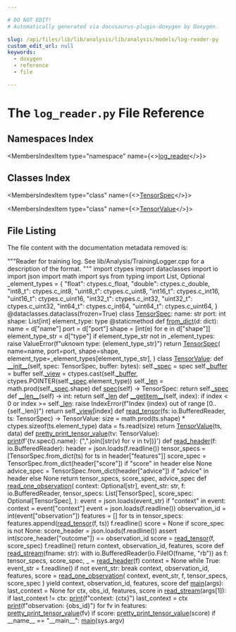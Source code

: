 ```yaml
---

# DO NOT EDIT!
# Automatically generated via docusaurus-plugin-doxygen by Doxygen.

slug: /api/files/lib/lib/analysis/lib/analysis/models/log-reader-py
custom_edit_url: null
keywords:
  - doxygen
  - reference
  - file

---
```





# The `log_reader.py` File Reference

<DoxygenPage pluginConfig={pluginConfig}>



## Namespaces Index

<MembersIndex>

<MembersIndexItem
  type="namespace"
  name={<><a href="/docs/api/namespaces/log-reader">log_reader</a></>}>
</MembersIndexItem>

</MembersIndex>

## Classes Index

<MembersIndex>

<MembersIndexItem
  type="class"
  name={<><a href="/docs/api/classes/log-reader/tensorspec">TensorSpec</a></>}>
</MembersIndexItem>

<MembersIndexItem
  type="class"
  name={<><a href="/docs/api/classes/log-reader/tensorvalue">TensorValue</a></>}>
</MembersIndexItem>

</MembersIndex>


## File Listing

The file content with the documentation metadata removed is:

<ProgramListing>

<Link id="l00001" /><CodeLine lineNumber="1" lineLink="/docs/api/namespaces/log-reader"><span class="doxyHighlightStringLiteral">&quot;&quot;&quot;Reader for training log.</span></CodeLine>
<Link id="l00002" /><CodeLine lineNumber="2"></CodeLine>
<Link id="l00003" /><CodeLine lineNumber="3"><span class="doxyHighlightStringLiteral">See lib/Analysis/TrainingLogger.cpp for a description of the format.</span></CodeLine>
<Link id="l00004" /><CodeLine lineNumber="4"><span class="doxyHighlightStringLiteral">&quot;&quot;&quot;</span></CodeLine>
<Link id="l00005" /><CodeLine lineNumber="5"><span class="doxyHighlightKeyword">import</span><span class="doxyHighlight"> ctypes</span></CodeLine>
<Link id="l00006" /><CodeLine lineNumber="6"><span class="doxyHighlightKeyword">import</span><span class="doxyHighlight"> dataclasses</span></CodeLine>
<Link id="l00007" /><CodeLine lineNumber="7"><span class="doxyHighlightKeyword">import</span><span class="doxyHighlight"> io</span></CodeLine>
<Link id="l00008" /><CodeLine lineNumber="8"><span class="doxyHighlightKeyword">import</span><span class="doxyHighlight"> json</span></CodeLine>
<Link id="l00009" /><CodeLine lineNumber="9"><span class="doxyHighlightKeyword">import</span><span class="doxyHighlight"> math</span></CodeLine>
<Link id="l00010" /><CodeLine lineNumber="10"><span class="doxyHighlightKeyword">import</span><span class="doxyHighlight"> sys</span></CodeLine>
<Link id="l00011" /><CodeLine lineNumber="11"><span class="doxyHighlightKeyword">from</span><span class="doxyHighlight"> typing </span><span class="doxyHighlightKeyword">import</span><span class="doxyHighlight"> List, Optional</span></CodeLine>
<Link id="l00012" /><CodeLine lineNumber="12"></CodeLine>
<Link id="l00013" /><CodeLine lineNumber="13" lineLink="/docs/api/namespaces/log-reader/#a17de637376c1a53d82da117294ba2e82"><span class="doxyHighlight">&#95;element&#95;types = &#123;</span></CodeLine>
<Link id="l00014" /><CodeLine lineNumber="14"><span class="doxyHighlight">    </span><span class="doxyHighlightStringLiteral">&quot;float&quot;</span><span class="doxyHighlight">: ctypes.c&#95;float,</span></CodeLine>
<Link id="l00015" /><CodeLine lineNumber="15"><span class="doxyHighlight">    </span><span class="doxyHighlightStringLiteral">&quot;double&quot;</span><span class="doxyHighlight">: ctypes.c&#95;double,</span></CodeLine>
<Link id="l00016" /><CodeLine lineNumber="16"><span class="doxyHighlight">    </span><span class="doxyHighlightStringLiteral">&quot;int8&#95;t&quot;</span><span class="doxyHighlight">: ctypes.c&#95;int8,</span></CodeLine>
<Link id="l00017" /><CodeLine lineNumber="17"><span class="doxyHighlight">    </span><span class="doxyHighlightStringLiteral">&quot;uint8&#95;t&quot;</span><span class="doxyHighlight">: ctypes.c&#95;uint8,</span></CodeLine>
<Link id="l00018" /><CodeLine lineNumber="18"><span class="doxyHighlight">    </span><span class="doxyHighlightStringLiteral">&quot;int16&#95;t&quot;</span><span class="doxyHighlight">: ctypes.c&#95;int16,</span></CodeLine>
<Link id="l00019" /><CodeLine lineNumber="19"><span class="doxyHighlight">    </span><span class="doxyHighlightStringLiteral">&quot;uint16&#95;t&quot;</span><span class="doxyHighlight">: ctypes.c&#95;uint16,</span></CodeLine>
<Link id="l00020" /><CodeLine lineNumber="20"><span class="doxyHighlight">    </span><span class="doxyHighlightStringLiteral">&quot;int32&#95;t&quot;</span><span class="doxyHighlight">: ctypes.c&#95;int32,</span></CodeLine>
<Link id="l00021" /><CodeLine lineNumber="21"><span class="doxyHighlight">    </span><span class="doxyHighlightStringLiteral">&quot;uint32&#95;t&quot;</span><span class="doxyHighlight">: ctypes.c&#95;uint32,</span></CodeLine>
<Link id="l00022" /><CodeLine lineNumber="22"><span class="doxyHighlight">    </span><span class="doxyHighlightStringLiteral">&quot;int64&#95;t&quot;</span><span class="doxyHighlight">: ctypes.c&#95;int64,</span></CodeLine>
<Link id="l00023" /><CodeLine lineNumber="23"><span class="doxyHighlight">    </span><span class="doxyHighlightStringLiteral">&quot;uint64&#95;t&quot;</span><span class="doxyHighlight">: ctypes.c&#95;uint64,</span></CodeLine>
<Link id="l00024" /><CodeLine lineNumber="24"><span class="doxyHighlight">&#125;</span></CodeLine>
<Link id="l00025" /><CodeLine lineNumber="25"></CodeLine>
<Link id="l00026" /><CodeLine lineNumber="26"></CodeLine>
<Link id="l00027" /><CodeLine lineNumber="27"><span class="doxyHighlightPreprocessor">@dataclasses.dataclass(frozen=True)</span></CodeLine>
<Link id="l00028" /><CodeLine lineNumber="28" lineLink="/docs/api/classes/log-reader/tensorspec"><span class="doxyHighlightKeyword">class </span><span class="doxyHighlight"><a href="/docs/api/classes/log-reader/tensorspec">TensorSpec</a>:</span></CodeLine>
<Link id="l00029" /><CodeLine lineNumber="29"><span class="doxyHighlight">    name: str</span></CodeLine>
<Link id="l00030" /><CodeLine lineNumber="30"><span class="doxyHighlight">    port: int</span></CodeLine>
<Link id="l00031" /><CodeLine lineNumber="31" lineLink="/docs/api/classes/log-reader/tensorspec/#ab5c9028029a0a7f87bdd1543d405421a"><span class="doxyHighlight">    shape: List&#91;int&#93;</span></CodeLine>
<Link id="l00032" /><CodeLine lineNumber="32"><span class="doxyHighlight">    element&#95;type: type</span></CodeLine>
<Link id="l00033" /><CodeLine lineNumber="33"></CodeLine>
<Link id="l00034" /><CodeLine lineNumber="34"><span class="doxyHighlight">    </span><span class="doxyHighlightPreprocessor">@staticmethod</span></CodeLine>
<Link id="l00035" /><CodeLine lineNumber="35" lineLink="/docs/api/classes/log-reader/tensorspec/#a0ebdbee0d26434fa74fdcfc2bb5edc3b"><span class="doxyHighlight">    </span><span class="doxyHighlightKeyword">def </span><span class="doxyHighlight"><a href="/docs/api/classes/log-reader/tensorspec/#a0ebdbee0d26434fa74fdcfc2bb5edc3b">from&#95;dict</a>(d: dict):</span></CodeLine>
<Link id="l00036" /><CodeLine lineNumber="36"><span class="doxyHighlight">        name = d&#91;</span><span class="doxyHighlightStringLiteral">&quot;name&quot;</span><span class="doxyHighlight">&#93;</span></CodeLine>
<Link id="l00037" /><CodeLine lineNumber="37"><span class="doxyHighlight">        port = d&#91;</span><span class="doxyHighlightStringLiteral">&quot;port&quot;</span><span class="doxyHighlight">&#93;</span></CodeLine>
<Link id="l00038" /><CodeLine lineNumber="38"><span class="doxyHighlight">        shape = &#91;int(e) </span><span class="doxyHighlightKeywordFlow">for</span><span class="doxyHighlight"> e </span><span class="doxyHighlightKeywordFlow">in</span><span class="doxyHighlight"> d&#91;</span><span class="doxyHighlightStringLiteral">&quot;shape&quot;</span><span class="doxyHighlight">&#93;&#93;</span></CodeLine>
<Link id="l00039" /><CodeLine lineNumber="39"><span class="doxyHighlight">        element&#95;type&#95;str = d&#91;</span><span class="doxyHighlightStringLiteral">&quot;type&quot;</span><span class="doxyHighlight">&#93;</span></CodeLine>
<Link id="l00040" /><CodeLine lineNumber="40"><span class="doxyHighlight">        </span><span class="doxyHighlightKeywordFlow">if</span><span class="doxyHighlight"> element&#95;type&#95;str </span><span class="doxyHighlightKeywordFlow">not</span><span class="doxyHighlight"> </span><span class="doxyHighlightKeywordFlow">in</span><span class="doxyHighlight"> &#95;element&#95;types:</span></CodeLine>
<Link id="l00041" /><CodeLine lineNumber="41"><span class="doxyHighlight">            </span><span class="doxyHighlightKeywordFlow">raise</span><span class="doxyHighlight"> ValueError(f</span><span class="doxyHighlightStringLiteral">&quot;uknown type: &#123;element&#95;type&#95;str&#125;&quot;</span><span class="doxyHighlight">)</span></CodeLine>
<Link id="l00042" /><CodeLine lineNumber="42"><span class="doxyHighlight">        </span><span class="doxyHighlightKeywordFlow">return</span><span class="doxyHighlight"> <a href="/docs/api/classes/log-reader/tensorspec">TensorSpec</a>(</span></CodeLine>
<Link id="l00043" /><CodeLine lineNumber="43"><span class="doxyHighlight">            name=name,</span></CodeLine>
<Link id="l00044" /><CodeLine lineNumber="44"><span class="doxyHighlight">            port=port,</span></CodeLine>
<Link id="l00045" /><CodeLine lineNumber="45"><span class="doxyHighlight">            shape=shape,</span></CodeLine>
<Link id="l00046" /><CodeLine lineNumber="46"><span class="doxyHighlight">            element&#95;type=&#95;element&#95;types&#91;element&#95;type&#95;str&#93;,</span></CodeLine>
<Link id="l00047" /><CodeLine lineNumber="47"><span class="doxyHighlight">        )</span></CodeLine>
<Link id="l00048" /><CodeLine lineNumber="48"></CodeLine>
<Link id="l00049" /><CodeLine lineNumber="49"></CodeLine>
<Link id="l00050" /><CodeLine lineNumber="50" lineLink="/docs/api/classes/log-reader/tensorvalue"><span class="doxyHighlightKeyword">class </span><span class="doxyHighlight"><a href="/docs/api/classes/log-reader/tensorvalue">TensorValue</a>:</span></CodeLine>
<Link id="l00051" /><CodeLine lineNumber="51" lineLink="/docs/api/classes/log-reader/tensorvalue/#afcc496977a6e3b6bc2d770a642900be1"><span class="doxyHighlight">    </span><span class="doxyHighlightKeyword">def </span><span class="doxyHighlight"><a href="/docs/api/classes/log-reader/tensorvalue/#afcc496977a6e3b6bc2d770a642900be1">&#95;&#95;init&#95;&#95;</a>(self, spec: TensorSpec, buffer: bytes):</span></CodeLine>
<Link id="l00052" /><CodeLine lineNumber="52" lineLink="/docs/api/classes/log-reader/tensorvalue/#ad75472a62a7fc52cdfd94edb3f07db7b"><span class="doxyHighlight">        self.<a href="/docs/api/classes/log-reader/tensorvalue/#ad75472a62a7fc52cdfd94edb3f07db7b">&#95;spec</a> = spec</span></CodeLine>
<Link id="l00053" /><CodeLine lineNumber="53" lineLink="/docs/api/classes/log-reader/tensorvalue/#a08963649af5fd9c164ec1a4e2567873c"><span class="doxyHighlight">        self.<a href="/docs/api/classes/log-reader/tensorvalue/#a08963649af5fd9c164ec1a4e2567873c">&#95;buffer</a> = buffer</span></CodeLine>
<Link id="l00054" /><CodeLine lineNumber="54" lineLink="/docs/api/classes/log-reader/tensorvalue/#a0fc99d7b132a72919f095e32f437a5c7"><span class="doxyHighlight">        self.<a href="/docs/api/classes/log-reader/tensorvalue/#a0fc99d7b132a72919f095e32f437a5c7">&#95;view</a> = ctypes.cast(self.<a href="/docs/api/classes/log-reader/tensorvalue/#a08963649af5fd9c164ec1a4e2567873c">&#95;buffer</a>, ctypes.POINTER(self.<a href="/docs/api/classes/log-reader/tensorvalue/#ad75472a62a7fc52cdfd94edb3f07db7b">&#95;spec</a>.element&#95;type))</span></CodeLine>
<Link id="l00055" /><CodeLine lineNumber="55" lineLink="/docs/api/classes/log-reader/tensorvalue/#a07f7c204d41022aeb99d9268aa303c0e"><span class="doxyHighlight">        self.<a href="/docs/api/classes/log-reader/tensorvalue/#a07f7c204d41022aeb99d9268aa303c0e">&#95;len</a> = math.prod(self.<a href="/docs/api/classes/log-reader/tensorvalue/#ad75472a62a7fc52cdfd94edb3f07db7b">&#95;spec</a>.shape)</span></CodeLine>
<Link id="l00056" /><CodeLine lineNumber="56"></CodeLine>
<Link id="l00057" /><CodeLine lineNumber="57" lineLink="/docs/api/classes/log-reader/tensorvalue/#ab3b6b311e0b847ba5f47e820de4834d4"><span class="doxyHighlight">    </span><span class="doxyHighlightKeyword">def </span><span class="doxyHighlight"><a href="/docs/api/classes/log-reader/tensorvalue/#ab3b6b311e0b847ba5f47e820de4834d4">spec</a>(self) -&gt; TensorSpec:</span></CodeLine>
<Link id="l00058" /><CodeLine lineNumber="58"><span class="doxyHighlight">        </span><span class="doxyHighlightKeywordFlow">return</span><span class="doxyHighlight"> self.<a href="/docs/api/classes/log-reader/tensorvalue/#ad75472a62a7fc52cdfd94edb3f07db7b">&#95;spec</a></span></CodeLine>
<Link id="l00059" /><CodeLine lineNumber="59"></CodeLine>
<Link id="l00060" /><CodeLine lineNumber="60" lineLink="/docs/api/classes/log-reader/tensorvalue/#a8f335ccb49b7b41f58ea2d33b7e46814"><span class="doxyHighlight">    </span><span class="doxyHighlightKeyword">def </span><span class="doxyHighlight"><a href="/docs/api/classes/log-reader/tensorvalue/#a8f335ccb49b7b41f58ea2d33b7e46814">&#95;&#95;len&#95;&#95;</a>(self) -&gt; int:</span></CodeLine>
<Link id="l00061" /><CodeLine lineNumber="61"><span class="doxyHighlight">        </span><span class="doxyHighlightKeywordFlow">return</span><span class="doxyHighlight"> self.<a href="/docs/api/classes/log-reader/tensorvalue/#a07f7c204d41022aeb99d9268aa303c0e">&#95;len</a></span></CodeLine>
<Link id="l00062" /><CodeLine lineNumber="62"></CodeLine>
<Link id="l00063" /><CodeLine lineNumber="63" lineLink="/docs/api/classes/log-reader/tensorvalue/#a303866c5fd53e252f10c70499c55d3e6"><span class="doxyHighlight">    </span><span class="doxyHighlightKeyword">def </span><span class="doxyHighlight"><a href="/docs/api/classes/log-reader/tensorvalue/#a303866c5fd53e252f10c70499c55d3e6">&#95;&#95;getitem&#95;&#95;</a>(self, index):</span></CodeLine>
<Link id="l00064" /><CodeLine lineNumber="64"><span class="doxyHighlight">        </span><span class="doxyHighlightKeywordFlow">if</span><span class="doxyHighlight"> index &lt; 0 </span><span class="doxyHighlightKeywordFlow">or</span><span class="doxyHighlight"> index &gt;= self.<a href="/docs/api/classes/log-reader/tensorvalue/#a07f7c204d41022aeb99d9268aa303c0e">&#95;len</a>:</span></CodeLine>
<Link id="l00065" /><CodeLine lineNumber="65"><span class="doxyHighlight">            </span><span class="doxyHighlightKeywordFlow">raise</span><span class="doxyHighlight"> IndexError(f</span><span class="doxyHighlightStringLiteral">&quot;Index &#123;index&#125; out of range &#91;0..&#123;self.&#95;len&#125;)&quot;</span><span class="doxyHighlight">)</span></CodeLine>
<Link id="l00066" /><CodeLine lineNumber="66"><span class="doxyHighlight">        </span><span class="doxyHighlightKeywordFlow">return</span><span class="doxyHighlight"> self.<a href="/docs/api/classes/log-reader/tensorvalue/#a0fc99d7b132a72919f095e32f437a5c7">&#95;view</a>&#91;index&#93;</span></CodeLine>
<Link id="l00067" /><CodeLine lineNumber="67"></CodeLine>
<Link id="l00068" /><CodeLine lineNumber="68"></CodeLine>
<Link id="l00069" /><CodeLine lineNumber="69" lineLink="/docs/api/namespaces/log-reader/#a824cd3e05f3d3094a806870ea1ea5da9"><span class="doxyHighlightKeyword">def </span><span class="doxyHighlight"><a href="/docs/api/namespaces/log-reader/#a824cd3e05f3d3094a806870ea1ea5da9">read&#95;tensor</a>(fs: io.BufferedReader, ts: TensorSpec) -&gt; TensorValue:</span></CodeLine>
<Link id="l00070" /><CodeLine lineNumber="70"><span class="doxyHighlight">    size = math.prod(ts.shape) &#42; ctypes.sizeof(ts.element&#95;type)</span></CodeLine>
<Link id="l00071" /><CodeLine lineNumber="71"><span class="doxyHighlight">    data = fs.read(size)</span></CodeLine>
<Link id="l00072" /><CodeLine lineNumber="72"><span class="doxyHighlight">    </span><span class="doxyHighlightKeywordFlow">return</span><span class="doxyHighlight"> <a href="/docs/api/classes/log-reader/tensorvalue">TensorValue</a>(ts, data)</span></CodeLine>
<Link id="l00073" /><CodeLine lineNumber="73"></CodeLine>
<Link id="l00074" /><CodeLine lineNumber="74"></CodeLine>
<Link id="l00075" /><CodeLine lineNumber="75" lineLink="/docs/api/namespaces/log-reader/#a14b90855a54de6f662b45732cb262314"><span class="doxyHighlightKeyword">def </span><span class="doxyHighlight"><a href="/docs/api/namespaces/log-reader/#a14b90855a54de6f662b45732cb262314">pretty&#95;print&#95;tensor&#95;value</a>(tv: TensorValue):</span></CodeLine>
<Link id="l00076" /><CodeLine lineNumber="76"><span class="doxyHighlight">    <a href="/docs/api/files/lib/lib/object/archivewriter-cpp/#aa9f638c7ae7fdd206a6c60e26bef9751">print</a>(f</span><span class="doxyHighlightStringLiteral">&#39;&#123;tv.spec().name&#125;: &#123;&quot;,&quot;.join(&#91;str(v) for v in tv&#93;)&#125;&#39;</span><span class="doxyHighlight">)</span></CodeLine>
<Link id="l00077" /><CodeLine lineNumber="77"></CodeLine>
<Link id="l00078" /><CodeLine lineNumber="78"></CodeLine>
<Link id="l00079" /><CodeLine lineNumber="79" lineLink="/docs/api/namespaces/log-reader/#ab40242c357e077a78fbfb8fd4a61cf90"><span class="doxyHighlightKeyword">def </span><span class="doxyHighlight"><a href="/docs/api/namespaces/log-reader/#ab40242c357e077a78fbfb8fd4a61cf90">read&#95;header</a>(f: io.BufferedReader):</span></CodeLine>
<Link id="l00080" /><CodeLine lineNumber="80"><span class="doxyHighlight">    header = json.loads(f.readline())</span></CodeLine>
<Link id="l00081" /><CodeLine lineNumber="81"><span class="doxyHighlight">    tensor&#95;specs = &#91;TensorSpec.from&#95;dict(ts) </span><span class="doxyHighlightKeywordFlow">for</span><span class="doxyHighlight"> ts </span><span class="doxyHighlightKeywordFlow">in</span><span class="doxyHighlight"> header&#91;</span><span class="doxyHighlightStringLiteral">&quot;features&quot;</span><span class="doxyHighlight">&#93;&#93;</span></CodeLine>
<Link id="l00082" /><CodeLine lineNumber="82"><span class="doxyHighlight">    score&#95;spec = TensorSpec.from&#95;dict(header&#91;</span><span class="doxyHighlightStringLiteral">&quot;score&quot;</span><span class="doxyHighlight">&#93;) </span><span class="doxyHighlightKeywordFlow">if</span><span class="doxyHighlight"> </span><span class="doxyHighlightStringLiteral">&quot;score&quot;</span><span class="doxyHighlight"> </span><span class="doxyHighlightKeywordFlow">in</span><span class="doxyHighlight"> header </span><span class="doxyHighlightKeywordFlow">else</span><span class="doxyHighlight"> </span><span class="doxyHighlightKeywordType">None</span></CodeLine>
<Link id="l00083" /><CodeLine lineNumber="83"><span class="doxyHighlight">    advice&#95;spec = TensorSpec.from&#95;dict(header&#91;</span><span class="doxyHighlightStringLiteral">&quot;advice&quot;</span><span class="doxyHighlight">&#93;) </span><span class="doxyHighlightKeywordFlow">if</span><span class="doxyHighlight"> </span><span class="doxyHighlightStringLiteral">&quot;advice&quot;</span><span class="doxyHighlight"> </span><span class="doxyHighlightKeywordFlow">in</span><span class="doxyHighlight"> header </span><span class="doxyHighlightKeywordFlow">else</span><span class="doxyHighlight"> </span><span class="doxyHighlightKeywordType">None</span></CodeLine>
<Link id="l00084" /><CodeLine lineNumber="84"><span class="doxyHighlight">    </span><span class="doxyHighlightKeywordFlow">return</span><span class="doxyHighlight"> tensor&#95;specs, score&#95;spec, advice&#95;spec</span></CodeLine>
<Link id="l00085" /><CodeLine lineNumber="85"></CodeLine>
<Link id="l00086" /><CodeLine lineNumber="86"></CodeLine>
<Link id="l00087" /><CodeLine lineNumber="87" lineLink="/docs/api/namespaces/log-reader/#a224d6d585cf78a7b3baeaa7474fffc13"><span class="doxyHighlightKeyword">def </span><span class="doxyHighlight"><a href="/docs/api/namespaces/log-reader/#a224d6d585cf78a7b3baeaa7474fffc13">read&#95;one&#95;observation</a>(</span></CodeLine>
<Link id="l00088" /><CodeLine lineNumber="88"><span class="doxyHighlight">    context: Optional&#91;str&#93;,</span></CodeLine>
<Link id="l00089" /><CodeLine lineNumber="89"><span class="doxyHighlight">    event&#95;str: str,</span></CodeLine>
<Link id="l00090" /><CodeLine lineNumber="90"><span class="doxyHighlight">    f: io.BufferedReader,</span></CodeLine>
<Link id="l00091" /><CodeLine lineNumber="91"><span class="doxyHighlight">    tensor&#95;specs: List&#91;TensorSpec&#93;,</span></CodeLine>
<Link id="l00092" /><CodeLine lineNumber="92"><span class="doxyHighlight">    score&#95;spec: Optional&#91;TensorSpec&#93;,</span></CodeLine>
<Link id="l00093" /><CodeLine lineNumber="93"><span class="doxyHighlight">):</span></CodeLine>
<Link id="l00094" /><CodeLine lineNumber="94"><span class="doxyHighlight">    event = json.loads(event&#95;str)</span></CodeLine>
<Link id="l00095" /><CodeLine lineNumber="95"><span class="doxyHighlight">    </span><span class="doxyHighlightKeywordFlow">if</span><span class="doxyHighlight"> </span><span class="doxyHighlightStringLiteral">&quot;context&quot;</span><span class="doxyHighlight"> </span><span class="doxyHighlightKeywordFlow">in</span><span class="doxyHighlight"> event:</span></CodeLine>
<Link id="l00096" /><CodeLine lineNumber="96"><span class="doxyHighlight">        context = event&#91;</span><span class="doxyHighlightStringLiteral">&quot;context&quot;</span><span class="doxyHighlight">&#93;</span></CodeLine>
<Link id="l00097" /><CodeLine lineNumber="97"><span class="doxyHighlight">        event = json.loads(f.readline())</span></CodeLine>
<Link id="l00098" /><CodeLine lineNumber="98"><span class="doxyHighlight">    observation&#95;id = int(event&#91;</span><span class="doxyHighlightStringLiteral">&quot;observation&quot;</span><span class="doxyHighlight">&#93;)</span></CodeLine>
<Link id="l00099" /><CodeLine lineNumber="99"><span class="doxyHighlight">    features = &#91;&#93;</span></CodeLine>
<Link id="l00100" /><CodeLine lineNumber="100"><span class="doxyHighlight">    </span><span class="doxyHighlightKeywordFlow">for</span><span class="doxyHighlight"> ts </span><span class="doxyHighlightKeywordFlow">in</span><span class="doxyHighlight"> tensor&#95;specs:</span></CodeLine>
<Link id="l00101" /><CodeLine lineNumber="101"><span class="doxyHighlight">        features.append(<a href="/docs/api/namespaces/log-reader/#a824cd3e05f3d3094a806870ea1ea5da9">read&#95;tensor</a>(f, ts))</span></CodeLine>
<Link id="l00102" /><CodeLine lineNumber="102"><span class="doxyHighlight">    f.readline()</span></CodeLine>
<Link id="l00103" /><CodeLine lineNumber="103"><span class="doxyHighlight">    score = </span><span class="doxyHighlightKeywordType">None</span></CodeLine>
<Link id="l00104" /><CodeLine lineNumber="104"><span class="doxyHighlight">    </span><span class="doxyHighlightKeywordFlow">if</span><span class="doxyHighlight"> score&#95;spec </span><span class="doxyHighlightKeywordFlow">is</span><span class="doxyHighlight"> </span><span class="doxyHighlightKeywordFlow">not</span><span class="doxyHighlight"> </span><span class="doxyHighlightKeywordType">None</span><span class="doxyHighlight">:</span></CodeLine>
<Link id="l00105" /><CodeLine lineNumber="105"><span class="doxyHighlight">        score&#95;header = json.loads(f.readline())</span></CodeLine>
<Link id="l00106" /><CodeLine lineNumber="106"><span class="doxyHighlight">        </span><span class="doxyHighlightKeyword">assert</span><span class="doxyHighlight"> int(score&#95;header&#91;</span><span class="doxyHighlightStringLiteral">&quot;outcome&quot;</span><span class="doxyHighlight">&#93;) == observation&#95;id</span></CodeLine>
<Link id="l00107" /><CodeLine lineNumber="107"><span class="doxyHighlight">        score = <a href="/docs/api/namespaces/log-reader/#a824cd3e05f3d3094a806870ea1ea5da9">read&#95;tensor</a>(f, score&#95;spec)</span></CodeLine>
<Link id="l00108" /><CodeLine lineNumber="108"><span class="doxyHighlight">        f.readline()</span></CodeLine>
<Link id="l00109" /><CodeLine lineNumber="109"><span class="doxyHighlight">    </span><span class="doxyHighlightKeywordFlow">return</span><span class="doxyHighlight"> context, observation&#95;id, features, score</span></CodeLine>
<Link id="l00110" /><CodeLine lineNumber="110"></CodeLine>
<Link id="l00111" /><CodeLine lineNumber="111"></CodeLine>
<Link id="l00112" /><CodeLine lineNumber="112" lineLink="/docs/api/namespaces/log-reader/#a795f34462a51ea2794eb103b432ad61f"><span class="doxyHighlightKeyword">def </span><span class="doxyHighlight"><a href="/docs/api/namespaces/log-reader/#a795f34462a51ea2794eb103b432ad61f">read&#95;stream</a>(fname: str):</span></CodeLine>
<Link id="l00113" /><CodeLine lineNumber="113"><span class="doxyHighlight">    </span><span class="doxyHighlightKeyword">with</span><span class="doxyHighlight"> io.BufferedReader(io.FileIO(fname, </span><span class="doxyHighlightStringLiteral">&quot;rb&quot;</span><span class="doxyHighlight">)) </span><span class="doxyHighlightKeyword">as</span><span class="doxyHighlight"> f:</span></CodeLine>
<Link id="l00114" /><CodeLine lineNumber="114"><span class="doxyHighlight">        tensor&#95;specs, score&#95;spec, &#95; = <a href="/docs/api/namespaces/log-reader/#ab40242c357e077a78fbfb8fd4a61cf90">read&#95;header</a>(f)</span></CodeLine>
<Link id="l00115" /><CodeLine lineNumber="115"><span class="doxyHighlight">        context = </span><span class="doxyHighlightKeywordType">None</span></CodeLine>
<Link id="l00116" /><CodeLine lineNumber="116"><span class="doxyHighlight">        </span><span class="doxyHighlightKeywordFlow">while</span><span class="doxyHighlight"> </span><span class="doxyHighlightKeyword">True</span><span class="doxyHighlight">:</span></CodeLine>
<Link id="l00117" /><CodeLine lineNumber="117"><span class="doxyHighlight">            event&#95;str = f.readline()</span></CodeLine>
<Link id="l00118" /><CodeLine lineNumber="118"><span class="doxyHighlight">            </span><span class="doxyHighlightKeywordFlow">if</span><span class="doxyHighlight"> </span><span class="doxyHighlightKeywordFlow">not</span><span class="doxyHighlight"> event&#95;str:</span></CodeLine>
<Link id="l00119" /><CodeLine lineNumber="119"><span class="doxyHighlight">                </span><span class="doxyHighlightKeywordFlow">break</span></CodeLine>
<Link id="l00120" /><CodeLine lineNumber="120"><span class="doxyHighlight">            context, observation&#95;id, features, score = <a href="/docs/api/namespaces/log-reader/#a224d6d585cf78a7b3baeaa7474fffc13">read&#95;one&#95;observation</a>(</span></CodeLine>
<Link id="l00121" /><CodeLine lineNumber="121"><span class="doxyHighlight">                context, event&#95;str, f, tensor&#95;specs, score&#95;spec</span></CodeLine>
<Link id="l00122" /><CodeLine lineNumber="122"><span class="doxyHighlight">            )</span></CodeLine>
<Link id="l00123" /><CodeLine lineNumber="123"><span class="doxyHighlight">            </span><span class="doxyHighlightKeywordFlow">yield</span><span class="doxyHighlight"> context, observation&#95;id, features, score</span></CodeLine>
<Link id="l00124" /><CodeLine lineNumber="124"></CodeLine>
<Link id="l00125" /><CodeLine lineNumber="125"></CodeLine>
<Link id="l00126" /><CodeLine lineNumber="126" lineLink="/docs/api/namespaces/log-reader/#a00a10719af7fe8bd112870799e9472d1"><span class="doxyHighlightKeyword">def </span><span class="doxyHighlight"><a href="/docs/api/namespaces/log-reader/#a00a10719af7fe8bd112870799e9472d1">main</a>(args):</span></CodeLine>
<Link id="l00127" /><CodeLine lineNumber="127"><span class="doxyHighlight">    last&#95;context = </span><span class="doxyHighlightKeywordType">None</span></CodeLine>
<Link id="l00128" /><CodeLine lineNumber="128"><span class="doxyHighlight">    </span><span class="doxyHighlightKeywordFlow">for</span><span class="doxyHighlight"> ctx, obs&#95;id, features, score </span><span class="doxyHighlightKeywordFlow">in</span><span class="doxyHighlight"> <a href="/docs/api/namespaces/log-reader/#a795f34462a51ea2794eb103b432ad61f">read&#95;stream</a>(args&#91;1&#93;):</span></CodeLine>
<Link id="l00129" /><CodeLine lineNumber="129"><span class="doxyHighlight">        </span><span class="doxyHighlightKeywordFlow">if</span><span class="doxyHighlight"> last&#95;context != ctx:</span></CodeLine>
<Link id="l00130" /><CodeLine lineNumber="130"><span class="doxyHighlight">            <a href="/docs/api/files/lib/lib/object/archivewriter-cpp/#aa9f638c7ae7fdd206a6c60e26bef9751">print</a>(f</span><span class="doxyHighlightStringLiteral">&quot;context: &#123;ctx&#125;&quot;</span><span class="doxyHighlight">)</span></CodeLine>
<Link id="l00131" /><CodeLine lineNumber="131"><span class="doxyHighlight">            last&#95;context = ctx</span></CodeLine>
<Link id="l00132" /><CodeLine lineNumber="132"><span class="doxyHighlight">        <a href="/docs/api/files/lib/lib/object/archivewriter-cpp/#aa9f638c7ae7fdd206a6c60e26bef9751">print</a>(f</span><span class="doxyHighlightStringLiteral">&quot;observation: &#123;obs&#95;id&#125;&quot;</span><span class="doxyHighlight">)</span></CodeLine>
<Link id="l00133" /><CodeLine lineNumber="133"><span class="doxyHighlight">        </span><span class="doxyHighlightKeywordFlow">for</span><span class="doxyHighlight"> fv </span><span class="doxyHighlightKeywordFlow">in</span><span class="doxyHighlight"> features:</span></CodeLine>
<Link id="l00134" /><CodeLine lineNumber="134"><span class="doxyHighlight">            <a href="/docs/api/namespaces/log-reader/#a14b90855a54de6f662b45732cb262314">pretty&#95;print&#95;tensor&#95;value</a>(fv)</span></CodeLine>
<Link id="l00135" /><CodeLine lineNumber="135"><span class="doxyHighlight">        </span><span class="doxyHighlightKeywordFlow">if</span><span class="doxyHighlight"> score:</span></CodeLine>
<Link id="l00136" /><CodeLine lineNumber="136"><span class="doxyHighlight">            <a href="/docs/api/namespaces/log-reader/#a14b90855a54de6f662b45732cb262314">pretty&#95;print&#95;tensor&#95;value</a>(score)</span></CodeLine>
<Link id="l00137" /><CodeLine lineNumber="137"></CodeLine>
<Link id="l00138" /><CodeLine lineNumber="138"></CodeLine>
<Link id="l00139" /><CodeLine lineNumber="139"><span class="doxyHighlightKeywordFlow">if</span><span class="doxyHighlight"> &#95;&#95;name&#95;&#95; == </span><span class="doxyHighlightStringLiteral">&quot;&#95;&#95;main&#95;&#95;&quot;</span><span class="doxyHighlight">:</span></CodeLine>
<Link id="l00140" /><CodeLine lineNumber="140"><span class="doxyHighlight">    <a href="/docs/api/namespaces/log-reader/#a00a10719af7fe8bd112870799e9472d1">main</a>(sys.argv)</span></CodeLine>

</ProgramListing>


</DoxygenPage>
